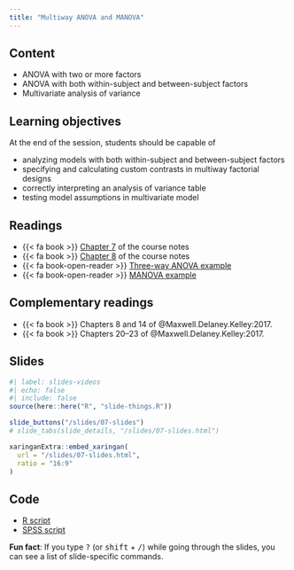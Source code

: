 ```yaml
---
title: "Multiway ANOVA and MANOVA"
---
```


## Content

- ANOVA with two or more factors
- ANOVA with both within-subject and between-subject factors
- Multivariate analysis of variance





## Learning objectives

At the end of the session, students should be capable of

- analyzing models with both within-subject and between-subject factors
- specifying and calculating custom contrasts in multiway factorial designs
- correctly interpreting an analysis of variance table
- testing model assumptions in multivariate model

## Readings

- {{< fa book >}} [Chapter 7](https://lbelzile.github.io/math80667a/multiway.html) of the course notes
- {{< fa book >}} [Chapter 8](https://lbelzile.github.io/math80667a/manova.html) of the course notes
- {{< fa book-open-reader >}} [Three-way ANOVA example](/example/threewayanova.html)
- {{< fa book-open-reader >}} [MANOVA example](/example/manova.html)


## Complementary readings

- {{< fa book >}}  Chapters 8 and 14 of @Maxwell.Delaney.Kelley:2017.
- {{< fa book >}}  Chapters 20--23 of @Maxwell.Delaney.Kelley:2017.





## Slides

```r
#| label: slides-videos
#| echo: false
#| include: false
source(here::here("R", "slide-things.R"))
```

```r
slide_buttons("/slides/07-slides")
# slide_tabs(slide_details, "/slides/07-slides.html")
```

```r
xaringanExtra::embed_xaringan(
  url = "/slides/07-slides.html",
  ratio = "16:9"
)
```

## Code

- [R script](/content/MATH80667A-07-content.R)
- [SPSS script](/content/MATH80667A-07-content.sps)

:::{.callout-tip}
**Fun fact**: If you type <kbd>?</kbd> (or <kbd>shift</kbd> + <kbd>/</kbd>) while going through the slides, you can see a list of slide-specific commands.
:::
